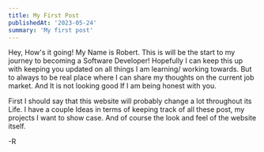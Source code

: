 ```yaml
---
title: My First Post
publishedAt: '2023-05-24'
summary: 'My first post'
---
```

Hey, How's it going! My Name is Robert. This is will be the start to my journey to becoming a Software Developer!
Hopefully I can keep this up with keeping you updated on all things I am learning/ working towards. But to always to be real place where I can share my thoughts on the current job market. And It is not looking good If I am being honest with you.  

First I should say that this website will probably change a lot throughout its Life. I have a couple Ideas in terms 
of keeping track of all these post, my projects I want to show case. And of course the look and feel of the website itself. 

-R
